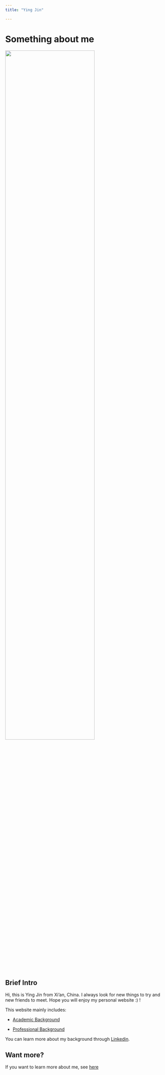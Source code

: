```yaml
---
title: "Ying Jin"

---
```

# Something about me

<img src="pics/me.jpg" style="width:75%; margin:3px 20 px">

## Brief Intro

Hi, this is Ying Jin from Xi'an, China. I always look for new things to try  and new friends to meet. Hope you will enjoy my personal website :) !

This website mainly includes:

* [Academic Background](acd_bg.html)

* [Professional Background](pro_bg.html)

You can learn more about my background through [Linkedin](https://www.linkedin.com/in/ying-jin-2a0863192/).

## Want more?

If you want to learn more about me, see [here](other_info.html)